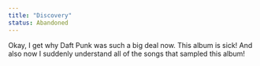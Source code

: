```yaml
---
title: "Discovery"
status: Abandoned
---
```


Okay, I get why Daft Punk was such a big deal now. This album is sick! And also now I suddenly understand all of the songs that sampled this album!
